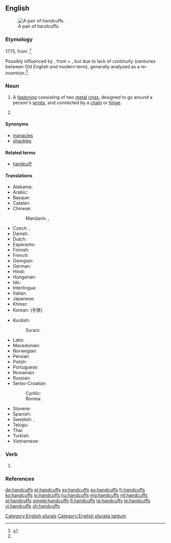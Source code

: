 ==English==
{{wikipedia}}
[[Image:Handcuffs01 2003-06-02.jpg|thumb|right|A pair of handcuffs.]]

===Etymology===
1775, from {{compound|hand|cuff|t2=end of shirtsleeve|lang=en}}.<ref name="oetlyd">{{R:Online Etymology Dictionary}}</ref>

Possibly influenced by {{etyl|ang|en}} {{term|handcops|lang=ang}}, from {{term|hand|lang=ang}} + {{term|cops||fetter, chains|lang=ang}}, but due to lack of continuity (centuries between Old English and modern term), generally analyzed as a re-invention.<ref name="oetlyd" />

===Noun===
{{head|en|plural}}

# {{context|plurale tantum|lang=en}} A [[fastening]] consisting of two [[metal]] [[ring]]s, designed to go around a person's [[wrist]]s, and connected by a [[chain]] or [[hinge]].
# {{plural of|handcuff|lang=en}}[[Category:English plurals]]

====Synonyms====
* [[manacles]]
* [[shackles]]

====Related terms====
* [[handcuff]]

====Translations====
{{trans-top|metal rings for fastening wrists}}
* Alabama: {{t|akz|ilbistalsiha}}
* Arabic: {{t-needed|ar}}
* Basque: {{t|eu|esku lota}}
* Catalan: {{t|ca|manilles|f-p}}
* Chinese: 
*: Mandarin: {{t|cmn|手銬|sc=Hani}}, {{t+|cmn|手铐|tr=shǒukào|sc=Hani}}
* Czech: {{t|cs|pouta|n-p}}, {{t|cs|želízka|n-p}}
* Danish: {{t|da|håndjern|n-p}}
* Dutch: {{t+|nl|handboeien}}
* Esperanto: {{t|eo|mankateno}}
* Finnish: {{t|fi|käsiraudat|p}}
* French: {{t+|fr|menottes|f-p}}
* Georgian: {{t-needed|ka}}
* German: {{t+|de|Handschellen|f-p}}
* Hindi: {{t-needed|hi}}
* Hungarian: {{t+|hu|bilincs}}
* Ido: {{t+|io|manoto}}
* Interlingua: {{t|ia|manica}}
* Italian: {{t+|it|manette|f}}
* Japanese: {{t|ja|手錠|tr=てじょう, tejō|sc=Jpan}}
* Khmer: {{t|km|ខ្នោះដៃ|tr=knɑh day|sc=Khmr}}
* Korean: {{t+|ko|수갑|sc=Kore}} (手匣)
{{trans-mid}}
* Kurdish:
*: Sorani: {{t+|ku|که‌له‌پچه‌|sc=ku-Arab}}
* Latin: {{t|la|manicae|f-p}}
* Macedonian: {{t|mk|лисици|f-p|tr=lísici}}
* Norwegian: {{t|no|håndjern|n}}
* Persian: {{t-needed|fa}}
* Polish: {{t|pl|kajdanki|p}}
* Portuguese: {{t+|pt|algema|m}}
* Romanian: {{t|ro|cătușe}}
* Russian: {{t+|ru|наручники|m-p|tr=narúčniki}}
* Serbo-Croatian:
*: Cyrillic: {{t|sh|лисице|f-p}}
*: Ronma: {{t+|sh|lisice|f-p}}
* Slovene: {{t|sl|lisice|f-p}}
* Spanish: {{t+|es|esposas|f-p}}
* Swedish: {{t|sv|handbojor|c-p}}, {{t|sv|handklovar|c-p}}
* Telugu: {{t+|te|సంకెళ్ళు|tr=sankeLLu}}
* Thai: {{t+|th|กุญแจมือ|tr=gunjae meu|sc=Thai}}
* Turkish: {{t+|tr|kelepçe}}
* Vietnamese: {{t-needed|vi}}
{{trans-bottom}}

===Verb===
{{head|en|verb form}}

# {{en-third-person singular of|handcuff}}

===References===
<references/>

[[Category:English pluralia tantum]]

[[de:handcuffs]]
[[et:handcuffs]]
[[es:handcuffs]]
[[eo:handcuffs]]
[[fr:handcuffs]]
[[ko:handcuffs]]
[[io:handcuffs]]
[[hu:handcuffs]]
[[mg:handcuffs]]
[[ml:handcuffs]]
[[pl:handcuffs]]
[[simple:handcuffs]]
[[fi:handcuffs]]
[[ta:handcuffs]]
[[te:handcuffs]]
[[vi:handcuffs]]
[[zh:handcuffs]]